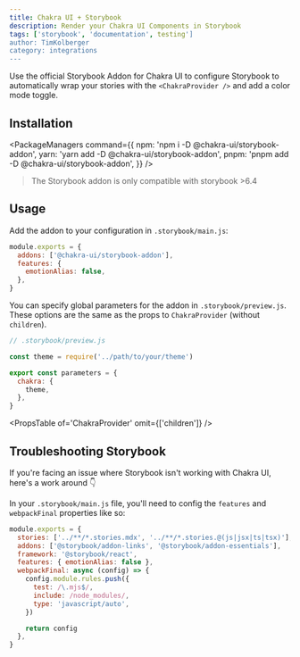 ```yaml
---
title: Chakra UI + Storybook
description: Render your Chakra UI Components in Storybook
tags: ['storybook', 'documentation', testing']
author: TimKolberger
category: integrations
---
```


Use the official Storybook Addon for Chakra UI to configure Storybook to
automatically wrap your stories with the `<ChakraProvider />` and add a color
mode toggle.

## Installation

<PackageManagers
  command={{
    npm: 'npm i -D @chakra-ui/storybook-addon',
    yarn: 'yarn add -D @chakra-ui/storybook-addon',
    pnpm: 'pnpm add -D @chakra-ui/storybook-addon',
  }}
/>

> The Storybook addon is only compatible with storybook >6.4

## Usage

Add the addon to your configuration in `.storybook/main.js`:

```js live=false
module.exports = {
  addons: ['@chakra-ui/storybook-addon'],
  features: {
    emotionAlias: false,
  },
}
```

You can specify global parameters for the addon in `.storybook/preview.js`.
These options are the same as the props to `ChakraProvider` (without
`children`).

```js live=false
// .storybook/preview.js

const theme = require('../path/to/your/theme')

export const parameters = {
  chakra: {
    theme,
  },
}
```

<PropsTable of='ChakraProvider' omit={['children']} />

## Troubleshooting Storybook

If you're facing an issue where Storybook isn't working with Chakra UI, here's a
work around 👇

In your `.storybook/main.js` file, you'll need to config the `features` and
`webpackFinal` properties like so:

```jsx live=false
module.exports = {
  stories: ['../**/*.stories.mdx', '../**/*.stories.@(js|jsx|ts|tsx)'],
  addons: ['@storybook/addon-links', '@storybook/addon-essentials'],
  framework: '@storybook/react',
  features: { emotionAlias: false },
  webpackFinal: async (config) => {
    config.module.rules.push({
      test: /\.mjs$/,
      include: /node_modules/,
      type: 'javascript/auto',
    })

    return config
  },
}
```
